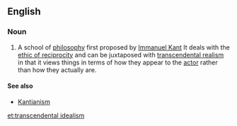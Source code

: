 {{wikipedia}}
==English==
===Noun===
{{en-noun|sg=[[transcendental]] [[idealism]]}}
#{{philosophy}} A school of [[philosophy]] first proposed by [[Immanuel Kant]] It deals with the [[ethic of reciprocity]] and can be juxtaposed with [[transcendental realism]] in that it views things in terms of how they appear to the [[actor]] rather than how they actually are.
====See also====
* [[Kantianism]]

[[et:transcendental idealism]]